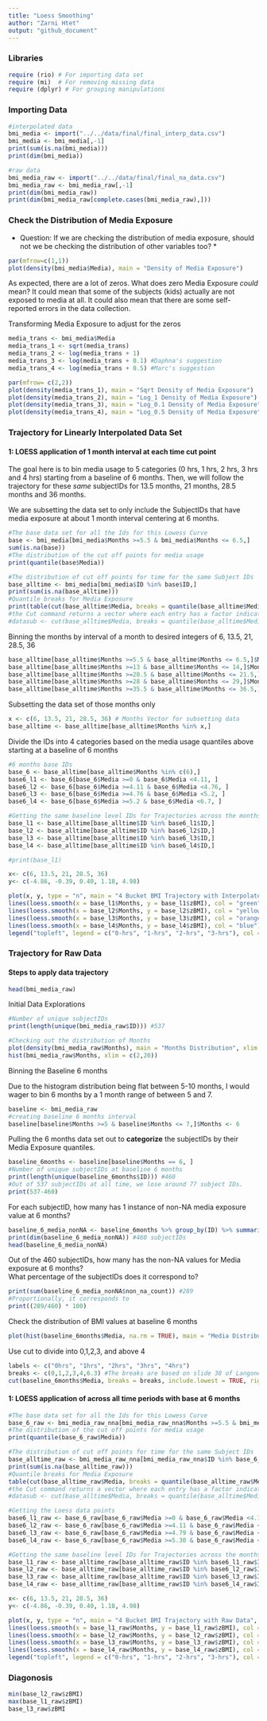 ```yaml
---
title: "Loess Smoothing"
author: "Zarni Htet"
output: "github_document"
---
```


### Libraries
```r
require (rio) # For importing data set
require (mi)  # For removing missing data
require (dplyr) # For grouping manipulations
```

### Importing Data
```r
#interpolated data
bmi_media <- import("../../data/final/final_interp_data.csv")
bmi_media <- bmi_media[,-1]
print(sum(is.na(bmi_media)))
print(dim(bmi_media))
```

```r
#raw data
bmi_media_raw <- import("../../data/final/final_na_data.csv")
bmi_media_raw <- bmi_media_raw[,-1]
print(dim(bmi_media_raw))
print(dim(bmi_media_raw[complete.cases(bmi_media_raw),]))
```


### Check the Distribution of Media Exposure

* Question: If we are checking the distribution of media exposure, should not we be checking the distribution of other variables too? *

```r
par(mfrow=c(1,1))
plot(density(bmi_media$Media), main = "Density of Media Exposure")
```
As expected, there are a lot of zeros. What does zero Media Exposure *could* mean? It could mean that some of the subjects (kids) actually are not exposed to media at all. It could also mean that there are some self-reported errors in the data collection.

Transforming Media Exposure to adjust for the zeros 
```r
media_trans <- bmi_media$Media
media_trans_1 <- sqrt(media_trans)
media_trans_2 <- log(media_trans + 1)
media_trans_3 <- log(media_trans + 0.1) #Daphna's suggestion
media_trans_4 <- log(media_trans + 0.5) #Marc's suggestion
```

```r
par(mfrow= c(2,2))
plot(density(media_trans_1), main = "Sqrt Density of Media Exposure")
plot(density(media_trans_2), main = "Log_1 Density of Media Exposure")
plot(density(media_trans_3), main = "Log_0.1 Density of Media Exposure")
plot(density(media_trans_4), main = "Log_0.5 Density of Media Exposure")
```






### Trajectory for Linearly Interpolated Data Set

#### 1: LOESS application of 1 month interval at each time cut point

The goal here is to bin media usage to 5 categories (0 hrs, 1 hrs, 2 hrs, 3 hrs and 4 hrs) starting from a baseline of 6 months. Then, we will follow the trajectory for these *same* subjectIDs for 13.5 months, 21 months, 28.5 months and 36 months.


We are subsetting the data set to only include the SubjectIDs that have media exposure at about 1 month interval
centering at 6 months.

```r
#The base data set for all the Ids for this Lowess Curve
base <- bmi_media[bmi_media$Months >=5.5 & bmi_media$Months <= 6.5,]
sum(is.na(base))
#The distribution of the cut off points for media usage
print(quantile(base$Media))
```

```r
#The distribution of cut off points for time for the same Subject IDs
base_alltime <- bmi_media[bmi_media$ID %in% base$ID,]
print(sum(is.na(base_alltime)))
#Quantile breaks for Media Exposure
print(table(cut(base_alltime$Media, breaks = quantile(base_alltime$Media))))
#the Cut command returns a vector where each entry has a factor indicator of what quantile it belongs to 
#datasub <- cut(base_alltime$Media, breaks = quantile(base_alltime$Media), include.lowest = TRUE)
```

Binning the months by interval of a month to desired integers of 6, 13.5, 21, 28.5, 36

```r
base_alltime[base_alltime$Months >=5.5 & base_alltime$Months <= 6.5,]$Months <-6
base_alltime[base_alltime$Months >=13 & base_alltime$Months <= 14,]$Months <-13.5
base_alltime[base_alltime$Months >=20.5 & base_alltime$Months <= 21.5,]$Months <-21
base_alltime[base_alltime$Months >=28 & base_alltime$Months <= 29,]$Months <-28.5
base_alltime[base_alltime$Months >=35.5 & base_alltime$Months <= 36.5,]$Months <-36
```

Subsetting the data set of those months only

```r
x <- c(6, 13.5, 21, 28.5, 36) # Months Vector for subsetting data
base_alltime <- base_alltime[base_alltime$Months %in% x,]
```

Divide the IDs into 4 categories based on the media usage quantiles above starting at a baseline of 6 months

```r
#6 months base IDs
base_6 <- base_alltime[base_alltime$Months %in% c(6),]
base6_l1 <- base_6[base_6$Media >=0 & base_6$Media <4.11, ]
base6_l2 <- base_6[base_6$Media >=4.11 & base_6$Media <4.76, ]
base6_l3 <- base_6[base_6$Media >=4.76 & base_6$Media <5.2, ]
base6_l4 <- base_6[base_6$Media >=5.2 & base_6$Media <6.7, ]
```

```r
#Getting the same baseline level IDs for Trajectories across the months
base_l1 <- base_alltime[base_alltime$ID %in% base6_l1$ID,]
base_l2 <- base_alltime[base_alltime$ID %in% base6_l2$ID,]
base_l3 <- base_alltime[base_alltime$ID %in% base6_l3$ID,]
base_l4 <- base_alltime[base_alltime$ID %in% base6_l4$ID,]

#print(base_l1)

x<- c(6, 13.5, 21, 28.5, 36)
y<- c(-4.86, -0.39, 0.40, 1.18, 4.98)

plot(x, y, type = "n", main = "4 Bucket BMI Trajectory with Interpolated Data", ylim = c(0,2))
lines(loess.smooth(x = base_l1$Months, y = base_l1$zBMI), col = "green")
lines(loess.smooth(x = base_l2$Months, y = base_l2$zBMI), col = "yellow")
lines(loess.smooth(x = base_l3$Months, y = base_l3$zBMI), col = "orange")
lines(loess.smooth(x = base_l4$Months, y = base_l4$zBMI), col = "blue")
legend("topleft", legend = c("0-hrs", "1-hrs", "2-hrs", "3-hrs"), col = c("green", "yellow", "red","blue"), lty = 1, cex = 0.8)
```



### Trajectory for Raw Data

#### Steps to apply data trajectory

```r
head(bmi_media_raw)
```

Initial Data Explorations

```r
#Number of unique subjectIDs
print(length(unique(bmi_media_raw$ID))) #537
```

```r
#Checking out the distribution of Months
plot(density(bmi_media_raw$Months), main = "Months Distribution", xlim = c(4,8))
hist(bmi_media_raw$Months, xlim = c(2,20))
```

Binning the Baseline 6 months

Due to the histogram distribution being flat between 5-10 months, I would wager to bin 6 months by a 1 month range of between 5 and 7.

```r
baseline <- bmi_media_raw
#creating baseline 6 months interval
baseline[baseline$Months >=5 & baseline$Months <= 7,]$Months <- 6
```

Pulling the 6 months data set out to **categorize** the subjectIDs by their Media Exposure quantiles.

```r
baseline_6months <- baseline[baseline$Months == 6, ]
#Number of unique subjectIDs at baseline 6 months
print(length(unique(baseline_6months$ID))) #460
#Out of 537 subjectIDs at all time, we lose around 77 subject IDs.
print(537-460) 
```

For each subjectID, how many has 1 instance of non-NA media exposure value at 6 months?

```r
baseline_6_media_nonNA <- baseline_6months %>% group_by(ID) %>% summarise(non_na_count = sum(!is.na(Media)))
print(dim(baseline_6_media_nonNA)) #460 subjectIDs
head(baseline_6_media_nonNA)
```

Out of the 460 subjectIDs, how many has the non-NA values for Media exposure at 6 months? <br />
What percentage of the subjectIDs does it correspond to?

```r
print(sum(baseline_6_media_nonNA$non_na_count)) #289
#Proportionally, it corresponds to 
print((289/460) * 100)
```

Check the distribution of BMI values at baseline 6 months

```r
plot(hist(baseline_6months$Media, na.rm = TRUE), main = "Media Distribution at 6 months")
```

Use cut to divide into 0,1,2,3, and above 4
```r
labels <- c("0hrs", "1hrs", "2hrs", "3hrs", "4hrs")
breaks <- c(0,1,2,3,4,6.3) #The breaks are based on slide 38 of Langone Hospital presentation with the maximum BMI hours being the end point.
cut(baseline_6months$Media, breaks = breaks, include.lowest = TRUE, right = FALSE)

```






#### 1: LOESS application of across all time periods with base at 6 months

```r
#The base data set for all the Ids for this Lowess Curve
base_6_raw <- bmi_media_raw_nna[bmi_media_raw_nna$Months >=5.5 & bmi_media_raw_nna$Months <= 6.5,]
#The distribution of the cut off points for media usage
print(quantile(base_6_raw$Media))
```

```r
#The distribution of cut off points for time for the same Subject IDs
base_alltime_raw <- bmi_media_raw_nna[bmi_media_raw_nna$ID %in% base_6_raw$ID,]
print(sum(is.na(base_alltime_raw)))
#Quantile breaks for Media Exposure
table(cut(base_alltime_raw$Media, breaks = quantile(base_alltime_raw$Media)))
#the Cut command returns a vector where each entry has a factor indicator of what quantile it belongs to 
#datasub <- cut(base_alltime$Media, breaks = quantile(base_alltime$Media), include.lowest = TRUE)
```

```r
#Getting the Loess data points
base6_l1_raw <- base_6_raw[base_6_raw$Media >=0 & base_6_raw$Media <4.11, ]
base6_l2_raw <- base_6_raw[base_6_raw$Media >=4.11 & base_6_raw$Media <4.79, ]
base6_l3_raw <- base_6_raw[base_6_raw$Media >=4.79 & base_6_raw$Media <5.30, ]
base6_l4_raw <- base_6_raw[base_6_raw$Media >=5.30 & base_6_raw$Media <6.24, ]
```

```r
#Getting the same baseline level IDs for Trajectories across the months
base_l1_raw <- base_alltime_raw[base_alltime_raw$ID %in% base6_l1_raw$ID,] #everything is at 6 months
base_l2_raw <- base_alltime_raw[base_alltime_raw$ID %in% base6_l2_raw$ID,]
base_l3_raw <- base_alltime_raw[base_alltime_raw$ID %in% base6_l3_raw$ID,]
base_l4_raw <- base_alltime_raw[base_alltime_raw$ID %in% base6_l4_raw$ID,]
```


```r
x<- c(6, 13.5, 21, 28.5, 36)
y<- c(-4.86, -0.39, 0.40, 1.18, 4.98)

plot(x, y, type = "n", main = "4 Bucket BMI Trajectory with Raw Data", ylim = c(-10,10))
lines(loess.smooth(x = base_l1_raw$Months, y = base_l1_raw$zBMI), col = "green")
lines(loess.smooth(x = base_l2_raw$Months, y = base_l2_raw$zBMI), col = "yellow")
lines(loess.smooth(x = base_l3_raw$Months, y = base_l3_raw$zBMI), col = "orange")
lines(loess.smooth(x = base_l4_raw$Months, y = base_l4_raw$zBMI), col = "blue")
legend("topleft", legend = c("0-hrs", "1-hrs", "2-hrs", "3-hrs"), col = c("green", "yellow", "red","blue"), lty = 1, cex = 0.8)
```

### Diagonosis

```r

min(base_l2_raw$zBMI)
max(base_l1_raw$zBMI)
base_l3_raw$zBMI

```


<!-- ## IGNORE CODE BELOW -->

<!-- #### 2: LOESS application of 1 month interval at each time cut point with base at 6 months -->

<!-- The goal here is to bin media usage to 5 categories (0 hrs, 1 hrs, 2 hrs, 3 hrs and 4 hrs) starting from a baseline of 6 months. Then, we will follow the same trajectory for these *same* subjectIDs for 13.5 months, 21 months, 28.5 months and 36 months. -->

<!-- **The Time Conversion** -->

<!-- #### Question to Marc -->

<!-- *Do you want me to exponetiate? It would blow up the current range of Hrs we have from 0-7. -->
<!-- The Log would bring in negative values.* -->
<!-- ```{r} -->


<!-- ``` -->


<!-- We are subsetting the data set to only include the SubjectIDs that have media exposure at about 1 month interval -->
<!-- centering at 6 months. -->

<!-- ```{r} -->
<!-- #The base data set for all the Ids for this Lowess Curve -->
<!-- base_raw <- bmi_media_raw_nna[bmi_media_raw_nna$Months >=5.5 & bmi_media_raw_nna$Months <= 6.5,] -->
<!-- #The distribution of the cut off points for media usage -->
<!-- print(quantile(base_raw$Media)) -->
<!-- ``` -->

<!-- ```{r} -->
<!-- #The distribution of cut off points for time for the same Subject IDs -->
<!-- base_alltime_raw <- bmi_media_raw_nna[bmi_media_raw_nna$ID %in% base_raw$ID,] -->
<!-- print(sum(is.na(base_alltime_raw))) -->
<!-- #Quantile breaks for Media Exposure -->
<!-- table(cut(base_alltime_raw$Media, breaks = quantile(base_alltime_raw$Media))) -->
<!-- #the Cut command returns a vector where each entry has a factor indicator of what quantile it belongs to  -->
<!-- #datasub <- cut(base_alltime$Media, breaks = quantile(base_alltime$Media), include.lowest = TRUE) -->
<!-- ``` -->

<!-- Binning the months by interval of a month to desired integers of 6, 13.5, 21, 28.5, 36 -->

<!-- ```{r} -->
<!-- base_alltime_raw[base_alltime_raw$Months >=5.5 & base_alltime_raw$Months <= 6.5,]$Months <-6 -->
<!-- base_alltime_raw[base_alltime_raw$Months >=13 & base_alltime_raw$Months <= 14,]$Months <-13.5 -->
<!-- #Data interval has to be widened for the month centered around 21 to 3 month interval -->
<!-- base_alltime_raw[base_alltime_raw$Months >=18.5 & base_alltime_raw$Months <= 23.5,]$Months <-21 -->
<!-- base_alltime_raw[base_alltime_raw$Months >=28 & base_alltime_raw$Months <= 29,]$Months <-28.5 -->
<!-- base_alltime_raw[base_alltime_raw$Months >=35.5 & base_alltime_raw$Months <= 36.5,]$Months <-36 -->
<!-- ``` -->

<!-- Subsetting the data set of those months only -->

<!-- ```{r} -->
<!-- x <- c(6, 13.5, 21, 28.5, 36) # Months Vector for subsetting data -->
<!-- base_alltime_raw <- base_alltime_raw[base_alltime_raw$Months %in% x,] -->
<!-- ``` -->

<!-- Divide the IDs into 4 categories based on Media usage quantile above starting at base like of 6 months. -->
<!-- The quantile cuts in raw data are **different** from the quantile cuts of interpolated data which is to be expected.  -->

<!-- ```{r} -->
<!-- #6 months base IDs -->
<!-- base_6_raw <- base_alltime_raw[base_alltime_raw$Months %in% c(6),] -->
<!-- base6_l1_raw <- base_6_raw[base_6_raw$Media >=0 & base_6_raw$Media <4.11, ] -->
<!-- base6_l2_raw <- base_6_raw[base_6_raw$Media >=4.11 & base_6_raw$Media <4.8, ] -->
<!-- base6_l3_raw <- base_6_raw[base_6_raw$Media >=4.8 & base_6_raw$Media <5.28, ] -->
<!-- base6_l4_raw <- base_6_raw[base_6_raw$Media >=5.28 & base_6_raw$Media <6.24, ] -->
<!-- ``` -->

<!-- ```{r} -->
<!-- #Getting the same baseline level IDs for Trajectories across the months -->
<!-- base_l1_raw <- base_alltime_raw[base_alltime_raw$ID %in% base6_l1_raw$ID,] -->
<!-- base_l2_raw <- base_alltime_raw[base_alltime_raw$ID %in% base6_l2_raw$ID,] -->
<!-- base_l3_raw <- base_alltime_raw[base_alltime_raw$ID %in% base6_l3_raw$ID,] -->
<!-- base_l4_raw <- base_alltime_raw[base_alltime_raw$ID %in% base6_l4_raw$ID,] -->

<!-- x<- c(6, 13.5, 21, 28.5, 36) -->
<!-- y<- c(-4.86, -0.39, 0.40, 1.18, 4.98) -->

<!-- plot(x, y, type = "n", main = "4 Bucket BMI Trajectory with Raw Data", ylim = c(-1.0,10.0)) -->
<!-- lines(loess.smooth(x = base_l1_raw$Months, y = base_l1_raw$zBMI), col = "green") -->
<!-- lines(loess.smooth(x = base_l2_raw$Months, y = base_l2_raw$zBMI), col = "yellow") -->
<!-- lines(loess.smooth(x = base_l3_raw$Months, y = base_l3_raw$zBMI), col = "orange") -->
<!-- lines(loess.smooth(x = base_l4_raw$Months, y = base_l4_raw$zBMI), col = "blue") -->
<!-- legend("topleft", legend = c("0-hrs", "1-hrs", "2-hrs", "3-hrs"), col = c("green", "yellow", "red","blue"), lty = 1, cex = 0.8) -->
<!-- ``` -->




